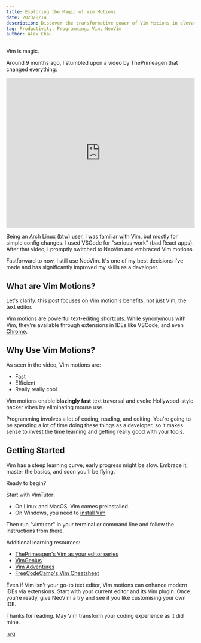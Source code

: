 ```yaml
---
title: Exploring the Magic of Vim Motions
date: 2023/8/14
description: Discover the transformative power of Vim Motions in elevating your coding skills.
tag: Productivity, Programming, Vim, NeoVim
author: Alex Chau
---
```


Vim is magic.

Around 9 months ago, I stumbled upon a video by ThePrimeagen that changed everything:
<iframe
  className="next-image"
  height="400px"
  width="100%"
  src="https://www.youtube.com/embed/y6VJBeZEDZU"
  title="VimTutor World Record Speed Run 100% No Glitch"
  frameborder="0"
  allow="accelerometer; autoplay; clipboard-write; encrypted-media; gyroscope; picture-in-picture; web-share"
  allowfullscreen
></iframe>

Being an Arch Linux (btw) user, I was familiar with Vim, but mostly for simple config changes. I used VSCode for "serious work" (bad React apps). After that video, I promptly switched to NeoVim and embraced Vim motions.

Fastforward to now, I still use NeoVim. It's one of my best decisions I've made and has significantly improved my skills as a developer.

## What are Vim Motions?

Let's clarify: this post focuses on Vim motion's benefits, not just Vim, the text editor.

Vim motions are powerful text-editing shortcuts. While synonymous with Vim, they're available through extensions in IDEs like VSCode, and even [Chrome](https://chrome.google.com/webstore/detail/vimium/dbepggeogbaibhgnhhndojpepiihcmeb).

## Why Use Vim Motions?

As seen in the video, Vim motions are:
- Fast
- Efficient
- Really really cool

Vim motions enable **blazingly fast** text traversal and evoke Hollywood-style hacker vibes by eliminating mouse use.

Programming involves a lot of coding, reading, and editing. You're going to be spending a lot of time doing these things as
a developer, so it makes sense to invest the time learning and getting really good with your tools. 

## Getting Started

Vim has a steep learning curve; early progress might be slow. Embrace it, master the basics, and soon you'll be flying.

Ready to begin?

Start with VimTutor:

- On Linux and MacOS, Vim comes preinstalled.
- On Windows, you need to [install Vim](https://www.vim.org/download.php#pc)

Then run "vimtutor" in your terminal or command line and follow the instructions from there.

Additional learning resources:
- [ThePrimeagen's Vim as your editor series](https://www.youtube.com/watch?v=X6AR2RMB5tE&list=PLm323Lc7iSW_wuxqmKx_xxNtJC_hJbQ7R&ab_channel=ThePrimeagen)
- [VimGenius](http://www.vimgenius.com/)
- [Vim Adventures](https://vim-adventures.com/)
- [FreeCodeCamp's Vim Cheatsheet](https://www.ssp.sh/blog/why-using-neovim-data-engineer-and-writer-2023/vim-language-cheetsheet.png)

Even if Vim isn't your go-to text editor, Vim motions can enhance modern IDEs via extensions. Start with your current editor and its Vim plugin.
Once you're ready, give NeoVim a try and see if you like customising your own IDE.

Thanks for reading. May Vim transform your coding experience as it did mine.

[:wq](https://stackoverflow.com/questions/11828270/how-do-i-exit-vim)

